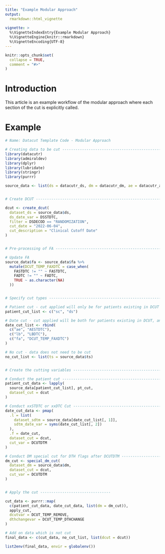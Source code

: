 ```yaml
---
title: "Example Modular Approach"
output: 
  rmarkdown::html_vignette
    
vignette: >
  %\VignetteIndexEntry{Example Modular Approach}
  %\VignetteEngine{knitr::rmarkdown}
  %\VignetteEncoding{UTF-8}
---
```


```r
knitr::opts_chunk$set(
  collapse = TRUE,
  comment = "#>"
)
```

# Introduction

This article is an example workflow of the modular approach where each section of the cut is explicitly called. 

# Example



```r
# Name: Datacut Template Code - Modular Approach

# Creating data to be cut ------------------------------------------------
library(datacutr)
library(admiraldev)
library(dplyr)
library(lubridate)
library(stringr)
library(purrr)

source_data <- list(ds = datacutr_ds, dm = datacutr_dm, ae = datacutr_ae, sc = datacutr_sc, lb = datacutr_lb, fa = datacutr_fa, ts = datacutr_ts)


# Create DCUT ------------------------------------------------------------

dcut <- create_dcut(
  dataset_ds = source_data$ds,
  ds_date_var = DSSTDTC,
  filter = DSDECOD == "RANDOMIZATION",
  cut_date = "2022-06-04",
  cut_description = "Clinical Cutoff Date"
)


# Pre-processing of FA ----------------------------------------------------

# Update FA
source_data$fa <- source_data$fa %>%
  mutate(DCUT_TEMP_FAXDTC = case_when(
    FASTDTC != "" ~ FASTDTC,
    FADTC != "" ~ FADTC,
    TRUE ~ as.character(NA)
  ))


# Specify cut types ------------------------------------------------------

# Patient cut - cut applied will only be for patients existing in DCUT
patient_cut_list <- c("sc", "ds")

# Date cut - cut applied will be both for patients existing in DCUT, and date cut against DCUTDTM
date_cut_list <- rbind(
  c("ae", "AESTDTC"),
  c("lb", "LBDTC"),
  c("fa", "DCUT_TEMP_FAXDTC")
)

# No cut - data does not need to be cut
no_cut_list <- list(ts = source_data$ts)


# Create the cutting variables -------------------------------------------

# Conduct the patient cut ------------------------------------------------
patient_cut_data <- lapply(
  source_data[patient_cut_list], pt_cut,
  dataset_cut = dcut
)

# Conduct xxSTDTC or xxDTC Cut -------------------------------------------
date_cut_data <- pmap(
  .l = list(
    dataset_sdtm = source_data[date_cut_list[, 1]],
    sdtm_date_var = syms(date_cut_list[, 2])
  ),
  .f = date_cut,
  dataset_cut = dcut,
  cut_var = DCUTDTM
)

# Conduct DM special cut for DTH flags after DCUTDTM ---------------------
dm_cut <- special_dm_cut(
  dataset_dm = source_data$dm,
  dataset_cut = dcut,
  cut_var = DCUTDTM
)


# Apply the cut --------------------------------

cut_data <- purrr::map(
  c(patient_cut_data, date_cut_data, list(dm = dm_cut)),
  apply_cut,
  dcutvar = DCUT_TEMP_REMOVE,
  dthchangevar = DCUT_TEMP_DTHCHANGE
)

# Add on data which is not cut
final_data <- c(cut_data, no_cut_list, list(dcut = dcut))

list2env(final_data, envir = globalenv())

```
